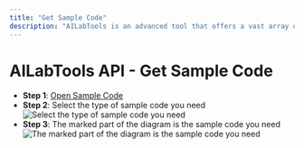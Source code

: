```yaml
---
title: "Get Sample Code"
description: "AILabTools is an advanced tool that offers a vast array of simple and flexible API endpoints to suit your specific needs. With just one API KEY, you can easily call any of the endpoints and integrate them quickly into your application or workflow, allowing for smooth and efficient operations. AILabTools is continuously evolving, and you can anticipate even more API endpoints being added in the future, further enhancing its capabilities and usefulness for your artificial intelligence and machine learning requirements."
---
```


# AILabTools API - Get Sample Code

- **Step 1**: <a href="https://documenter.getpostman.com/view/26387069/2s93JxqgHE" target="_blank">Open Sample Code</a>
- **Step 2**: Select the type of sample code you need
  ![Select the type of sample code you need](https://ai-resource.ailabtools.com/apiDoc/GET_SAMPLE_CODE-2.webp)
- **Step 3**: The marked part of the diagram is the sample code you need
  ![The marked part of the diagram is the sample code you need](https://ai-resource.ailabtools.com/apiDoc/GET_SAMPLE_CODE-3.webp)